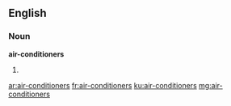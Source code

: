 ==English==

===Noun===
'''air-conditioners'''

# {{plural of|air-conditioner}}

[[ar:air-conditioners]]
[[fr:air-conditioners]]
[[ku:air-conditioners]]
[[mg:air-conditioners]]
